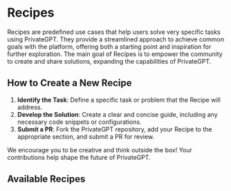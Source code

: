 # Recipes

Recipes are predefined use cases that help users solve very specific tasks using PrivateGPT.
They provide a streamlined approach to achieve common goals with the platform, offering both a starting point and inspiration for further exploration.
The main goal of Recipes is to empower the community to create and share solutions, expanding the capabilities of PrivateGPT.

## How to Create a New Recipe

1. **Identify the Task**: Define a specific task or problem that the Recipe will address.
2. **Develop the Solution**: Create a clear and concise guide, including any necessary code snippets or configurations.
3. **Submit a PR**: Fork the PrivateGPT repository, add your Recipe to the appropriate section, and submit a PR for review.

We encourage you to be creative and think outside the box! Your contributions help shape the future of PrivateGPT.

## Available Recipes

<Cards>
  <Card
    title="Summarize"
    icon="fa-solid fa-file-alt"
    href="/recipes/general-use-cases/summarize"
  />
</Cards>
